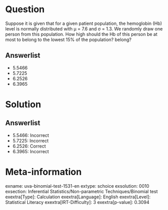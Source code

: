 Question
========

Suppose it is given that for a given patient population, the hemoglobin (Hb) level is normally distributed with μ = 7.6 and σ = 1.3. We randomly draw one person from this population. How high should the Hb of this person be at most to belong to the lowest 15% of the population? belong?

Answerlist
----------

* 5.5466
* 5.7225
* 6.2526
* 6.3965

Solution
========

Answerlist
----------

* 5.5466: Incorrect
* 5.7225: Incorrect
* 6.2526: Correct
* 6.3965: Incorrect

Meta-information
================
exname: uva-binomial-test-1531-en
extype: schoice
exsolution: 0010
exsection: Inferential Statistics/Non-parametric Techniques/Binomial test
exextra[Type]: Calculation
exextra[Language]: English
exextra[Level]: Statistical Literacy
exextra[IRT-Difficulty]: 3
exextra[p-value]: 0.3094
